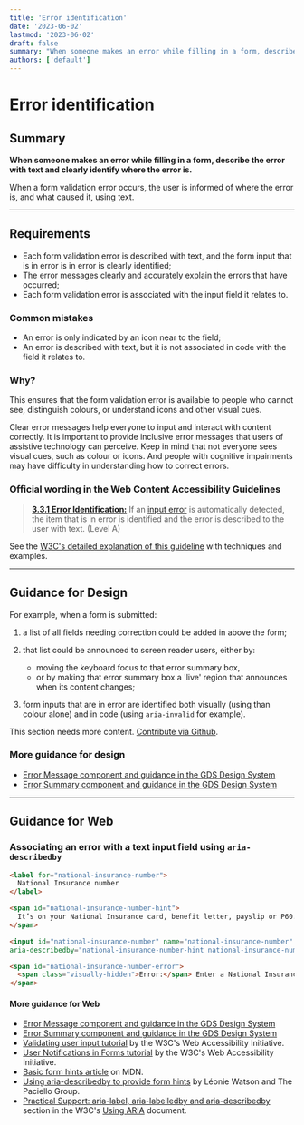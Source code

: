 ```yaml
---
title: 'Error identification'
date: '2023-06-02'
lastmod: '2023-06-02'
draft: false
summary: "When someone makes an error while filling in a form, describe the error with text and clearly identify where the error is."
authors: ['default']
---
```


# Error identification

## Summary

**When someone makes an error while filling in a form, describe the error with text and clearly identify where the error is.**

When a form validation error occurs, the user is informed of where the error is, and what caused it, using text.

---

## Requirements

*   Each form validation error is described with text, and the form input that is in error is in error is clearly identified;
*   The error messages clearly and accurately explain the errors that have occurred;
*   Each form validation error is associated with the input field it relates to.

### Common mistakes

*   An error is only indicated by an icon near to the field;
*   An error is described with text, but it is not associated in code with the field it relates to.

### Why?

This ensures that the form validation error is available to people who cannot see, distinguish colours, or understand icons and other visual cues.

Clear error messages help everyone to input and interact with content correctly. It is important to provide inclusive error messages that users of assistive technology can perceive. Keep in mind that not everyone sees visual cues, such as colour or icons. And people with cognitive impairments may have difficulty in understanding how to correct errors.

### Official wording in the Web Content Accessibility Guidelines

> [**3.3.1 Error Identification:**](https://www.w3.org/TR/UNDERSTANDING-WCAG20/content-structure-separation-programmatic.html) If an [input error](https://www.w3.org/TR/UNDERSTANDING-WCAG20/minimize-error-identified.html#input-errordef) is automatically detected, the item that is in error is identified and the error is described to the user with text. (Level A)

See the [W3C's detailed explanation of this guideline](https://www.w3.org/TR/UNDERSTANDING-WCAG20/content-structure-separation-programmatic.html) with techniques and examples.

---

## Guidance for Design

For example, when a form is submitted:
1. a list of all fields needing correction could be added in above the form;

2. that list could be announced to screen reader users, either by:
   * moving the keyboard focus to that error summary box,
   * or by making that error summary box a 'live' region that announces when its content changes;

3. form inputs that are in error are identified both visually (using than colour alone) and in code (using `aria-invalid` for example).

This section needs more content. [Contribute via Github](https://github.com/web-accessibility-io/web-accessibility.io).

### More guidance for design

* [Error Message component and guidance in the GDS Design System](https://design-system.service.gov.uk/components/error-message/)
* [Error Summary component and guidance in the GDS Design System](https://design-system.service.gov.uk/components/error-summary/)

---

## Guidance for Web

### Associating an error with a text input field using `aria-describedby`

```html
<label for="national-insurance-number">
  National Insurance number
</label>

<span id="national-insurance-number-hint">
  It’s on your National Insurance card, benefit letter, payslip or P60. For example, ‘QQ 12 34 56 C’.
</span>

<input id="national-insurance-number" name="national-insurance-number" type="text"
aria-describedby="national-insurance-number-hint national-insurance-number-error">

<span id="national-insurance-number-error">
  <span class="visually-hidden">Error:</span> Enter a National Insurance number in the correct format
</span>
```

#### More guidance for Web

* [Error Message component and guidance in the GDS Design System](https://design-system.service.gov.uk/components/error-message/)
* [Error Summary component and guidance in the GDS Design System](https://design-system.service.gov.uk/components/error-summary/)
* [Validating user input tutorial](https://www.w3.org/WAI/tutorials/forms/validation/) by the W3C's Web Accessibility Initiative.
* [User Notifications in Forms tutorial](https://www.w3.org/WAI/tutorials/forms/notifications/)  by the W3C's Web Accessibility Initiative.
* [Basic form hints article](https://developer.mozilla.org/en-US/docs/Web/Accessibility/ARIA/forms/Basic_form_hints) on MDN.
* [Using aria-describedby to provide form hints](https://www.paciellogroup.com/blog/2014/12/using-aria-describedby-to-provide-helpful-form-hints/) by Léonie Watson and The Paciello Group.
* [Practical Support: aria-label, aria-labelledby and aria-describedby](https://www.w3.org/TR/using-aria/#practical-support-aria-label-aria-labelledby-and-aria-describedby) section in the W3C's [Using ARIA](https://www.w3.org/TR/using-aria/) document.
